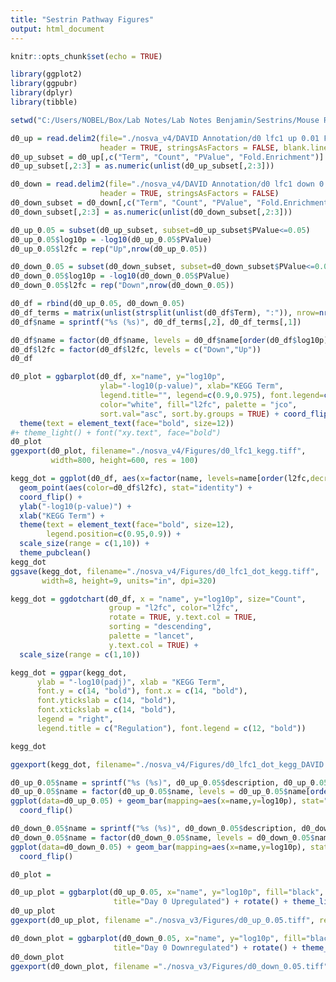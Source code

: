 ```yaml
---
title: "Sestrin Pathway Figures"
output: html_document
---
```


```r
knitr::opts_chunk$set(echo = TRUE)
```

```r
library(ggplot2)
library(ggpubr)
library(dplyr)
library(tibble)
```

```r
setwd("C:/Users/NOBEL/Box/Lab Notes/Lab Notes Benjamin/Sestrins/Mouse RNA-Seq")
```

```r
d0_up = read.delim2(file="./nosva_v4/DAVID Annotation/d0 lfc1 up 0.01 FDR/d0_lfc1_up_0.01FDR_KEGG.txt",
                    header = TRUE, stringsAsFactors = FALSE, blank.lines.skip = TRUE, as.is=TRUE, sep="\t")
d0_up_subset = d0_up[,c("Term", "Count", "PValue", "Fold.Enrichment")]
d0_up_subset[,2:3] = as.numeric(unlist(d0_up_subset[,2:3]))

d0_down = read.delim2(file="./nosva_v4/DAVID Annotation/d0 lfc1 down 0.01 FDR/d0_lfc1_down_0.01FDR_KEGG.txt",
                    header = TRUE, stringsAsFactors = FALSE)
d0_down_subset = d0_down[,c("Term", "Count", "PValue", "Fold.Enrichment")]
d0_down_subset[,2:3] = as.numeric(unlist(d0_down_subset[,2:3]))

d0_up_0.05 = subset(d0_up_subset, subset=d0_up_subset$PValue<=0.05)
d0_up_0.05$log10p = -log10(d0_up_0.05$PValue)
d0_up_0.05$l2fc = rep("Up",nrow(d0_up_0.05))

d0_down_0.05 = subset(d0_down_subset, subset=d0_down_subset$PValue<=0.05)
d0_down_0.05$log10p = -log10(d0_down_0.05$PValue)
d0_down_0.05$l2fc = rep("Down",nrow(d0_down_0.05))

d0_df = rbind(d0_up_0.05, d0_down_0.05)
d0_df_terms = matrix(unlist(strsplit(unlist(d0_df$Term), ":")), nrow=nrow(d0_df), ncol=2, byrow=TRUE)
d0_df$name = sprintf("%s (%s)", d0_df_terms[,2], d0_df_terms[,1])

d0_df$name = factor(d0_df$name, levels = d0_df$name[order(d0_df$log10p)])
d0_df$l2fc = factor(d0_df$l2fc, levels = c("Down","Up"))
d0_df
```

```r
d0_plot = ggbarplot(d0_df, x="name", y="log10p", 
                    ylab="-log10(p-value)", xlab="KEGG Term", 
                    legend.title="", legend=c(0.9,0.975), font.legend=c(12),
                    color="white", fill="l2fc", palette = "jco",
                    sort.val="asc", sort.by.groups = TRUE) + coord_flip() + 
  theme(text = element_text(face="bold", size=12))
#+ theme_light() + font("xy.text", face="bold")
d0_plot
ggexport(d0_plot, filename="./nosva_v4/Figures/d0_lfc1_kegg.tiff", 
         width=800, height=600, res = 100)
```

```r
kegg_dot = ggplot(d0_df, aes(x=factor(name, levels=name[order(l2fc,decreasing = TRUE)]), y=log10p, size=Count)) + 
  geom_point(aes(color=d0_df$l2fc), stat="identity") + 
  coord_flip() + 
  ylab("-log10(p-value)") + 
  xlab("KEGG Term") + 
  theme(text = element_text(face="bold", size=12), 
        legend.position=c(0.95,0.9)) +
  scale_size(range = c(1,10)) + 
  theme_pubclean()
kegg_dot
ggsave(kegg_dot, filename="./nosva_v4/Figures/d0_lfc1_dot_kegg.tiff",
       width=8, height=9, units="in", dpi=320)
```

```r
kegg_dot = ggdotchart(d0_df, x = "name", y="log10p", size="Count", 
                      group = "l2fc", color="l2fc", 
                      rotate = TRUE, y.text.col = TRUE,
                      sorting = "descending",
                      palette = "lancet",
                      y.text.col = TRUE) + 
  scale_size(range = c(1,10))

kegg_dot = ggpar(kegg_dot, 
      ylab = "-log10(padj)", xlab = "KEGG Term",
      font.y = c(14, "bold"), font.x = c(14, "bold"),
      font.ytickslab = c(14, "bold"),
      font.xtickslab = c(14, "bold"),
      legend = "right",
      legend.title = c("Regulation"), font.legend = c(12, "bold"))

kegg_dot

ggexport(kegg_dot, filename="./nosva_v4/Figures/d0_lfc1_dot_kegg_DAVID.tiff", height=400, width=900, res=90)
```


```r
d0_up_0.05$name = sprintf("%s (%s)", d0_up_0.05$description, d0_up_0.05$geneSet)
d0_up_0.05$name = factor(d0_up_0.05$name, levels = d0_up_0.05$name[order(d0_up_0.05$log10p)])
ggplot(data=d0_up_0.05) + geom_bar(mapping=aes(x=name,y=log10p), stat="identity") + xlab("KEGG Term") + ylab("-log10(pValue)") +
  coord_flip()
```

```r
d0_down_0.05$name = sprintf("%s (%s)", d0_down_0.05$description, d0_down_0.05$geneSet)
d0_down_0.05$name = factor(d0_down_0.05$name, levels = d0_down_0.05$name[order(d0_down_0.05$log10p)])
ggplot(data=d0_down_0.05) + geom_bar(mapping=aes(x=name,y=log10p), stat="identity") + xlab("KEGG Term") + ylab("-log10(pValue)") +
  coord_flip()
```

```r
d0_plot = 
```


```r
d0_up_plot = ggbarplot(d0_up_0.05, x="name", y="log10p", fill="black", ylab="-log10(p-value)", xlab="KEGG Term", 
                       title="Day 0 Upregulated") + rotate() + theme_light() + font("xy.text", face="bold")
d0_up_plot
ggexport(d0_up_plot, filename ="./nosva_v3/Figures/d0_up_0.05.tiff", res=100)
```

```r
d0_down_plot = ggbarplot(d0_down_0.05, x="name", y="log10p", fill="black", ylab="-log10(p-value)", xlab="KEGG Term", 
                       title="Day 0 Downregulated") + rotate() + theme_light() + font("xy.text", face="bold")
d0_down_plot
ggexport(d0_down_plot, filename ="./nosva_v3/Figures/d0_down_0.05.tiff", res=100)
```